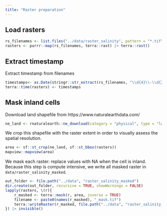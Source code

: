 ```yaml
---
title: "Raster preparation"
---
```


## Load rasters

```R
rs_filenames <- list.files("../data/raster_salinity", pattern = "*.tif", full.names = TRUE)
rasters <- purrr::map(rs_filenames, terra::rast) |> terra::rast()
```

## Extract timestamp 

Extract timestamp from filenames

```R
timestamps<- as.Date(stringr::str_extract(rs_filenames, "\\d{4}\\-\\d{2}\\-\\d{2}"))
terra::time(rasters) <- timestamps
```

## Mask inland cells

Download land shapefile from https://www.naturalearthdata.com/

```R
ne_land <- rnaturalearth::ne_download(category = "physical", type = "land", returnclass = "sf", scale = "large") |> sf::st_make_valid()
```

We crop this shapefile with the raster extent in order to visually assess the spatial resolution.

```R
area <- sf::st_crop(ne_land, sf::st_bbox(rasters))
mapview::mapview(area)
```

We mask each raster: replace values with NA when the cell is inland.
Because this step is compute intensive, we write all masked raster in `data/raster_salinity_masked`.

```R
out_folder <- file.path("../data", "raster_salinity_masked")
dir.create(out_folder, recursive = TRUE, showWarnings = FALSE)
lapply(rasters, \(r){
    r_masked <- terra::mask(r, area, inverse = TRUE)
    filename <- paste0(names(r_masked), "_mask.tif")
    terra::writeRaster(r_masked, file.path("../data", "raster_salinity_masked", filename), overwrite=TRUE)
}) |> invisible()
```

